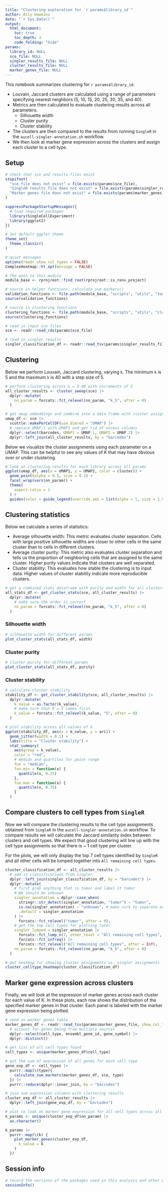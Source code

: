 ```yaml
---
title: "Clustering exploration for `r params$library_id`"
author: Ally Hawkins
date: "`r Sys.Date()`"
output:
  html_document:
    toc: true
    toc_depth: 3
    code_folding: "hide"
params:
  library_id: NULL
  sce_file: NULL
  singler_results_file: NULL
  cluster_results_file: NULL
  marker_genes_file: NULL
---
```


This notebook summarizes clustering for `r params$library_id`.

- Louvain, Jaccard clusters are calculated using a range of parameters specifying nearest neighbors (5, 10, 15, 20, 25, 30, 35, and 40). 
- Metrics are then calculated to evaluate clustering results across all parameters: 
  - Silhouette width 
  - Cluster purity 
  - Cluster stability 
- The clusters are then compared to the results from running `SingleR` in the `aucell-singler-annotation.sh` workflow.
- We then look at marker gene expression across the clusters and assign each cluster to a cell type. 

## Setup

```r
# check that sce and results files exist
stopifnot(
  "sce file does not exist" = file.exists(params$sce_file),
  "SingleR results file does not exist" = file.exists(params$singler_results_file),
  "Marker genes file does not exist" = file.exists(params$marker_genes_file)
)
```


```r
suppressPackageStartupMessages({
  # load required packages
  library(SingleCellExperiment)
  library(ggplot2)
})

# Set default ggplot theme
theme_set(
  theme_classic()
)

# quiet messages
options(readr.show_col_types = FALSE)
ComplexHeatmap::ht_opt(message = FALSE)
```


```r
# The path to this module
module_base <- rprojroot::find_root(rprojroot::is_renv_project)

# source in helper functions: calculate_sum_markers()
validation_functions <- file.path(module_base, "scripts", "utils", "tumor-validation-helpers.R")
source(validation_functions)

# source in clustering functions
clustering_functions <- file.path(module_base, "scripts", "utils", "clustering-functions.R")
source(clustering_functions)
```


```r
# read in input sce files
sce <- readr::read_rds(params$sce_file)

# read in singler results
singler_classification_df <- readr::read_tsv(params$singler_results_file)
```

## Clustering

Below we perform Louvain, Jaccard clustering, varying `k`. 
The minimum `k` is 5 and the maximum `k` is 40 with a step size of 5. 

```r
# perform clustering across k = 5-40 with increments of 5
all_cluster_results <- cluster_sweep(sce) |>
  dplyr::mutate(
    nn_param = forcats::fct_relevel(nn_param, "k_5", after = 0)
  )
```

```r
# get umap embeddings and combine into a data frame with cluster assignments
umap_df <- sce |>
  scuttle::makePerCellDF(use.dimred = "UMAP") |>
  # replace UMAP.1 with UMAP1 and get rid of excess columns
  dplyr::select(barcodes, UMAP1 = UMAP.1, UMAP2 = UMAP.2) |>
  dplyr::left_join(all_cluster_results, by = "barcodes")
```


Below we visualize the cluster assignments using each parameter on a UMAP. 
This can be helpful to see any values of K that may have obvious over or under clustering. 

```r
# look at clustering results for each library across all params
ggplot(umap_df, aes(x = UMAP1, y = UMAP2, color = cluster)) +
  geom_point(alpha = 0.5, size = 0.1) +
  facet_wrap(vars(nn_param)) +
  theme(
    aspect.ratio = 1
  ) +
  guides(color = guide_legend(override.aes = list(alpha = 1, size = 1.5)))
```

## Clustering statistics 

Below we calculate a series of statistics: 

- Average silhouette width: This metric evaluates cluster separation. 
Cells with large positive silhouette widths are closer to other cells in the same cluster than to cells in different clusters. 
- Average cluster purity: This metric also evaluates cluster separation and tells us the proportion of neighboring cells that are assigned to the same cluster. 
Higher purity values indicate that clusters are well separated. 
- Cluster stability: This evaluates how stable the clustering is to input data. 
Higher values of cluster stability indicate more reproducible clusters. 

```r
# get a combined stats dataframe with purity and width for all clusters
all_stats_df <- get_cluster_stats(sce, all_cluster_results) |>
  dplyr::mutate(
    # make sure the order is correct
    nn_param = forcats::fct_relevel(nn_param, "k_5", after = 0)
  )
```

### Silhouette width

```r
# silhouette width for different params
plot_cluster_stats(all_stats_df, width)
```

### Cluster purity 

```r
# cluster purity for different params
plot_cluster_stats(all_stats_df, purity)
```

### Cluster stability 

```r
# calculate cluster stability
stability_df <- get_cluster_stability(sce, all_cluster_results) |>
  dplyr::mutate(
    k_value = as.factor(k_value),
    # make sure that k = 5 comes first
    k_value = forcats::fct_relevel(k_value, "5", after = 0)
  )

# plot stability across all values of k
ggplot(stability_df, aes(x = k_value, y = ari)) +
  geom_jitter(width = 0.1) +
  labs(title = "Cluster stability") +
  stat_summary(
    aes(group = k_value),
    color = "red",
    # median and quartiles for point range
    fun = "median",
    fun.min = function(x) {
      quantile(x, 0.25)
    },
    fun.max = function(x) {
      quantile(x, 0.75)
    }
  )
```


## Compare clusters to cell types from `SingleR`

Now we will compare the clustering results to the cell type assignments obtained from `SingleR` in the `aucell-singler-annotation.sh` workflow. 
To compare results we will calculate the Jaccard similarity index between clusters and cell types. 
We expect that good clustering will line up with the cell type assignments so that there is ~ 1 cell type per cluster. 

For the plots, we will only display the top 7 cell types identified by `SingleR` and all other cells will be lumped together into `All remaining cell types`. 

```r
cluster_classification_df <- all_cluster_results |>
  # add in classifications from singler
  dplyr::left_join(singler_classification_df, by = "barcodes") |>
  dplyr::mutate(
    # first grab anything that is tumor and label it tumor
    # NA should be unknown
    singler_annotation = dplyr::case_when(
      stringr::str_detect(singler_annotation, "tumor") ~ "tumor",
      is.na(singler_annotation) ~ "unknown", # make sure to separate out unknown labels
      .default = singler_annotation
    ) |>
      forcats::fct_relevel("tumor", after = 0),
    # get the top cell types for plotting later
    singler_lumped = singler_annotation |>
      forcats::fct_lump_n(7, other_level = "All remaining cell types", ties.method = "first") |>
      forcats::fct_infreq() |>
      forcats::fct_relevel("All remaining cell types", after = Inf),
    nn_param = forcats::fct_relevel(nn_param, "k_5", after = 0)
  )
```

```r
# get heatmap for showing cluster assignments vs. singler assignments
cluster_celltype_heatmap(cluster_classification_df)
```


## Marker gene expression across clusters 

Finally, we will look at the expression of marker genes across each cluster for each value of K. 
In these plots, each row shows the distribution of the specified marker genes in that cluster. 
Each panel is labeled with the marker gene expression being plotted. 

```r
# read in marker genes table
marker_genes_df <- readr::read_tsv(params$marker_genes_file, show_col_types = FALSE) |>
  # account for genes being from multiple sources
  dplyr::select(cell_type, ensembl_gene_id, gene_symbol) |>
  dplyr::distinct()

# get list of all cell types found
cell_types <- unique(marker_genes_df$cell_type)

# get the sum of expression of all genes for each cell type
gene_exp_df <- cell_types |>
  purrr::map(\(type){
    calculate_sum_markers(marker_genes_df, sce, type)
  }) |>
  purrr::reduce(dplyr::inner_join, by = "barcodes")

# join sum expression columns with clustering results
cluster_exp_df <- all_cluster_results |>
  dplyr::left_join(gene_exp_df, by = "barcodes")
```

```r
# plot to look at marker gene expression for all cell types across all clusters and all params
k_params <- unique(cluster_exp_df$nn_param) |>
  as.character()

k_params |>
  purrr::map(\(k) {
    plot_marker_genes(cluster_exp_df,
      k_value = k
    )
  })
```

## Session info 

```r
# record the versions of the packages used in this analysis and other environment information
sessionInfo()
```


